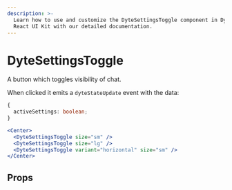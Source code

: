 ```yaml
---
description: >-
  Learn how to use and customize the DyteSettingsToggle component in Dyte's
  React UI Kit with our detailed documentation.
---
```


# DyteSettingsToggle

A button which toggles visibility of chat.

When clicked it emits a `dyteStateUpdate` event with the data:

```ts
{
  activeSettings: boolean;
}
```

```jsx live
<Center>
  <DyteSettingsToggle size="sm" />
  <DyteSettingsToggle size="lg" />
  <DyteSettingsToggle variant="horizontal" size="sm" />
</Center>
```

## Props

<PropsTable of="dyte-settings-toggle" />

<head>
  <title>React UI Kit DyteSettingsToggle</title>
</head>
